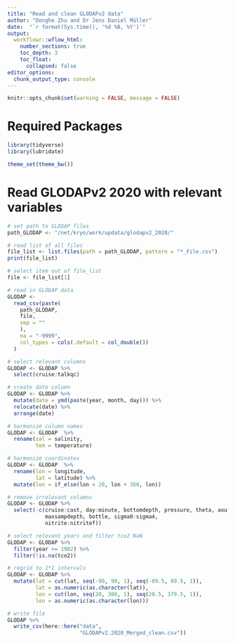 ```yaml
---
title: "Read and clean GLODAPv2 data"
author: "Donghe Zhu and Dr Jens Daniel Müller"
date:  "`r format(Sys.time(), '%d %B, %Y')`"
output: 
  workflowr::wflow_html:
    number_sections: true
    toc_depth: 3
    toc_float:
      collapsed: false
editor_options:
  chunk_output_type: console
---
```



```r
knitr::opts_chunk$set(warning = FALSE, message = FALSE)
```

# Required Packages
```r
library(tidyverse)
library(lubridate)
```

```r
theme_set(theme_bw())
```


# Read GLODAPv2 2020 with relevant variables

```r

# set path to GLODAP files
path_GLODAP <- "/net/kryo/work/updata/glodapv2_2020/"

# read list of all files
file_list <- list.files(path = path_GLODAP, pattern = "*_File.csv")
print(file_list)

# select item out of file_list
file <- file_list[1]

# read in GLODAP data
GLODAP <-
  read_csv(paste(
    path_GLODAP,
    file,
    sep = ""
    ),
    na = "-9999",
    col_types = cols(.default = col_double())
  )

# select relevant columns
GLODAP <- GLODAP %>%
  select(cruise:talkqc)

# create date column
GLODAP <- GLODAP %>%
  mutate(date = ymd(paste(year, month, day))) %>%
  relocate(date) %>%
  arrange(date)

# harmonize column names
GLODAP <- GLODAP  %>%
  rename(sal = salinity,
         tem = temperature)

# harmonize coordinates
GLODAP <- GLODAP  %>%
  rename(lon = longitude,
         lat = latitude) %>%
  mutate(lon = if_else(lon < 20, lon + 360, lon))

# remove irrelevant columns
GLODAP <- GLODAP %>%
  select(-c(cruise:cast, day:minute, bottomdepth, pressure, theta, aou, aouf, 
            maxsampdepth, bottle, sigma0:sigma4,
            nitrite:nitritef))

# select relevant years and filter tco2 NaN
GLODAP <- GLODAP %>%
  filter(year >= 1982) %>%
  filter(!is.na(tco2))

# regrid to 1*1 intervals
GLODAP <- GLODAP %>% 
  mutate(lat = cut(lat, seq(-90, 90, 1), seq(-89.5, 89.5, 1)),
         lat = as.numeric(as.character(lat)),
         lon = cut(lon, seq(20, 380, 1), seq(20.5, 379.5, 1)),
         lon = as.numeric(as.character(lon)))

# write file
GLODAP %>%
  write_csv(here::here("data",
                       "GLODAPv2.2020_Merged_clean.csv"))

```
